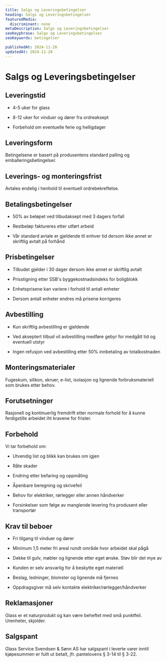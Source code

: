 ```yaml
---
title: Salgs og Leveringsbetingelser
heading: Salgs og Leveringsbetingelser
featuredMedia:
  discriminant: none
metaDescription: Salgs og Leveringsbetingelser
seoKeyphrase: Salgs og Leveringsbetingelser
seoKeywords: betingelser

publishedAt: 2024-11-20
updatedAt: 2024-11-20
---
```


# Salgs og Leveringsbetingelser

## Leveringstid

- 4-5 uker for glass

- 8-12 uker for vinduer og dører fra ordreaksept

- Forbehold om eventuelle ferie og helligdager

## Leveringsform

Betingelsene er basert på produsentens standard palling og emballeringsbetingelser.

## Leverings- og monteringsfrist

Avtales endelig i henhold til eventuell ordrebekreftelse.

## Betalingsbetingelser

- 50% av beløpet ved tilbudaksept med 3 dagers forfall

- Restbeløp faktureres etter utført arbeid

- Vår standard avtale er gjeldende til enhver tid dersom ikke annet er skriftlig avtalt på forhånd

## Prisbetingelser

- Tilbudet gjelder i 30 dager dersom ikke annet er skriftlig avtalt

- Prisstigning etter SSB's byggekostnadsindeks for boligblokk

- Enhetsprisene kan variere i forhold til antall enheter

- Dersom antall enheter endres må prisene korrigeres

## Avbestilling

- Kun skriftlig avbestilling er gjeldende

- Ved akseptert tilbud vil avbestilling medføre gebyr for medgått tid og eventuell utstyr

- Ingen refusjon ved avbestilling etter 50% innbetaling av totalkostnaden

## Monteringsmaterialer

Fugeskum, silikon, skruer, e-list, isolasjon og lignende forbruksmateriell som brukes etter behov.

## Forutsetninger

Rasjonell og kontinuerlig fremdrift etter normale forhold for å kunne ferdigstille arbeidet iht kravene for frister.

## Forbehold

Vi tar forbehold om:

- Utvendig list og blikk kan brukes om igjen

- Råte skader

- Endring etter befaring og oppmåling

- Åpenbare beregning og skrivefeil

- Behov for elektriker, rørlegger eller annen håndverker

- Forsinkelser som følge av manglende levering fra produsent eller transportør

## Krav til beboer

- Fri tilgang til vinduer og dører

- Minimum 1,5 meter fri areal rundt område hvor arbeidet skal pågå

- Dekke til gulv, møbler og lignende etter eget ønske. Støv blir det mye av

- Kunden er selv ansvarlig for å beskytte eget materiell

- Beslag, ledninger, blomster og lignende må fjernes

- Oppdragsgiver må selv kontakte elektriker/rørlegger/håndverker

## Reklamasjoner

Glass er et naturprodukt og kan være beheftet med små punktfeil. Urenheter, skjolder.

## Salgspant

Glass Service Svendsen & Sønn AS har salgspant i leverte varer inntil kjøpesummen er fullt ut betalt, jfr. pantelovens § 3-14 til § 3-22.
